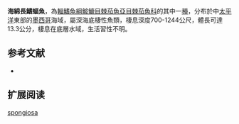 {{Speciesbox
| name = 海綿長鰭蝠魚
| image = 
| image_width = 240px
| image_caption = 
| status = NE
| status_system = IUCN3.1
| genus = Dibranchus
| species = spongiosa
| authority = [[Gilbert|Gilbert]], 1890
| synonyms = *''Halieutaea spongiosa,Gilbert, 1890 ''
*''Dibranchopsis spongiosa ,Gilbert, 1890 ''
*''Dibranchus spongiosus,Gilbert, 1890 ''
}}

'''海綿長鰭蝠魚'''，為[[輻鰭魚綱|輻鰭魚綱]][[鮟鱇目|鮟鱇目]][[棘茄魚亞目|棘茄魚亞目]][[棘茄魚科|棘茄魚科]]的其中一[[種|種]]，分布於中[[太平洋|太平洋]]東部的[[墨西哥|墨西哥]]海域，屬深海底棲性魚類，棲息深度700-1244公尺，體長可達13.3公分，棲息在底層水域，生活習性不明。

==参考文献==
*{{FishBase_species|genus=Dibranchus|species=spongiosa|year=2014|month=2}}

== 扩展阅读 ==
{{refbegin}}
{{wikispecies-inline|Dibranchus spongiosa|海綿長鰭蝠魚}}
{{refend}}
{{Taxonbar|from=Q1829617}}

[[Category:長鰭蝠魚屬|spongiosa]]


{{魚類小作品}}